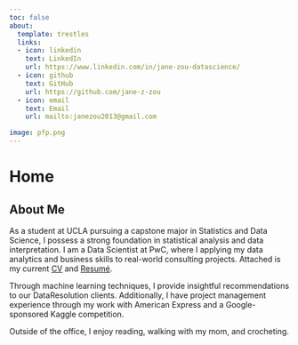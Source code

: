 ```yaml
---
toc: false
about: 
  template: trestles
  links: 
  - icon: linkedin
    text: LinkedIn
    url: https://www.linkedin.com/in/jane-zou-datascience/
  - icon: github
    text: GitHub
    url: https://github.com/jane-z-zou
  - icon: email
    text: Email
    url: mailto:janezou2013@gmail.com

image: pfp.png
---
```


# Home

## About Me

As a student at UCLA pursuing a capstone major in Statistics and Data Science, I possess a strong foundation in statistical analysis and data interpretation. I am a Data Scientist at PwC, where I applying my data analytics and business skills to real-world consulting projects. Attached is my current [CV](/DOCS/CV.pdf "CV") and [Resumé](/DOCS/Zou,Jane Resume.pdf "Zou,Jane Resume").

Through machine learning techniques, I provide insightful recommendations to our DataResolution clients. Additionally, I have project management experience through my work with American Express and a Google-sponsored Kaggle competition.

Outside of the office, I enjoy reading, walking with my mom, and crocheting.
